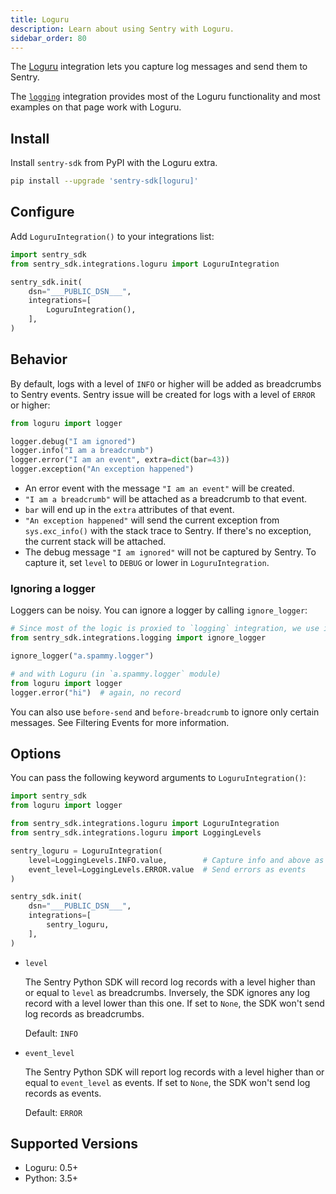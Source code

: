 ```yaml
---
title: Loguru
description: Learn about using Sentry with Loguru.
sidebar_order: 80
---
```


The [Loguru](https://github.com/Delgan/loguru#readme) integration lets you capture log messages and send them to Sentry.

The [`logging`](/platforms/python/guides/logging) integration provides most of the Loguru functionality and most examples on that page work with Loguru.

## Install

Install `sentry-sdk` from PyPI with the Loguru extra.

```bash
pip install --upgrade 'sentry-sdk[loguru]'
```

## Configure

Add `LoguruIntegration()` to your integrations list:

```python
import sentry_sdk
from sentry_sdk.integrations.loguru import LoguruIntegration

sentry_sdk.init(
    dsn="___PUBLIC_DSN___",
    integrations=[
        LoguruIntegration(),
    ],
)
```

## Behavior

By default, logs with a level of `INFO` or higher will be added as breadcrumbs to Sentry events. Sentry issue will be created for logs with a level of `ERROR` or higher:

```python
from loguru import logger

logger.debug("I am ignored")
logger.info("I am a breadcrumb")
logger.error("I am an event", extra=dict(bar=43))
logger.exception("An exception happened")
```

- An error event with the message `"I am an event"` will be created.
- `"I am a breadcrumb"` will be attached as a breadcrumb to that event.
- `bar` will end up in the `extra` attributes of that event.
- `"An exception happened"` will send the current exception from `sys.exc_info()` with the stack trace to Sentry. If there's no exception, the current stack will be attached.
- The debug message `"I am ignored"` will not be captured by Sentry. To capture it, set `level` to `DEBUG` or lower in `LoguruIntegration`.

### Ignoring a logger

Loggers can be noisy. You can ignore a logger by calling `ignore_logger`:

```python
# Since most of the logic is proxied to `logging` integration, we use it instead of the Loguru integration.
from sentry_sdk.integrations.logging import ignore_logger

ignore_logger("a.spammy.logger")

# and with Loguru (in `a.spammy.logger` module)
from loguru import logger
logger.error("hi")  # again, no record
```

You can also use `before-send` and `before-breadcrumb` to ignore only certain messages. See <PlatformLink to="/configuration/filtering/">Filtering Events</PlatformLink> for more information.

## Options

You can pass the following keyword arguments to `LoguruIntegration()`:

```python
import sentry_sdk
from loguru import logger

from sentry_sdk.integrations.loguru import LoguruIntegration
from sentry_sdk.integrations.loguru import LoggingLevels

sentry_loguru = LoguruIntegration(
    level=LoggingLevels.INFO.value,        # Capture info and above as breadcrumbs
    event_level=LoggingLevels.ERROR.value  # Send errors as events
)

sentry_sdk.init(
    dsn="___PUBLIC_DSN___",
    integrations=[
        sentry_loguru,
    ],
)
```

- `level`

  The Sentry Python SDK will record log records with a level higher than or equal to `level` as breadcrumbs. Inversely, the SDK ignores any log record with a level lower than this one. If set to `None`, the SDK won't send log records as breadcrumbs.

  Default: `INFO`

- `event_level`

  The Sentry Python SDK will report log records with a level higher than or equal to `event_level` as events. If set to `None`, the SDK won't send log records as events.

  Default: `ERROR`

## Supported Versions

- Loguru: 0.5+
- Python: 3.5+
